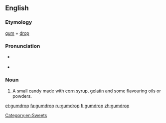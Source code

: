 ==English==
{{wikipedia}}

===Etymology===
[[gum]] + [[drop]]

===Pronunciation===
* {{a|RP}} {{IPA|/ˈɡʌm.drɒp/}}
* {{a|US}} {{IPA|/ˈɡʌm.drɑːp/}}

===Noun===
{{en-noun}}

# A small [[candy]] made with [[corn syrup]], [[gelatin]] and some flavouring oils or powders.

[[Category:en:Sweets]]

[[et:gumdrop]]
[[fa:gumdrop]]
[[ru:gumdrop]]
[[fi:gumdrop]]
[[zh:gumdrop]]